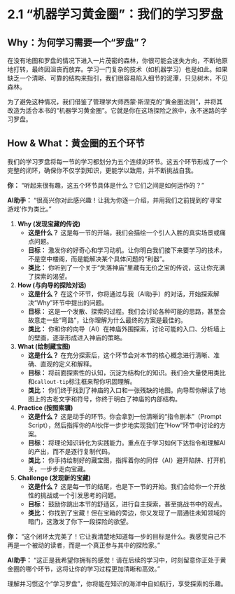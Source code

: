 # 2.1 “机器学习黄金圈”：我们的学习罗盘

## **Why：为何学习需要一个“罗盘”？**

在没有地图和罗盘的情况下进入一片茂密的森林，你很可能会迷失方向，不断地原地打转，最终因沮丧而放弃。学习一门复杂的技术（如机器学习）也是如此。如果缺乏一个清晰、可靠的结构来指引，我们很容易陷入细节的泥潭，只见树木，不见森林。

为了避免这种情况，我们借鉴了管理学大师西蒙·斯涅克的“黄金圈法则”，并将其改造为适合本书的“机器学习黄金圈”。它就是你在这场探险之旅中，永不迷路的学习罗盘。

## **How & What：黄金圈的五个环节**

我们的学习罗盘将每一节的学习都划分为五个连续的环节。这五个环节形成了一个完整的闭环，确保你不仅学到知识，更能学以致用，并不断挑战自我。

::: {.callout-note title="与AI的探索之旅"}

**你：** “听起来很有趣，这五个环节具体是什么？它们之间是如何运作的？”

**AI助手：** “很高兴你对此感兴趣！让我为你逐一介绍，并用我们之前提到的‘寻宝游戏’作为类比。”

1.  **Why (发现宝藏的传说)**
    *   **这是什么？** 这是每一节的开端，我们会描绘一个引人入胜的真实场景或痛点问题。
    *   **目标：** 激发你的好奇心和学习动机。让你明白我们接下来要学习的技术，不是空中楼阁，而是能解决某个具体问题的“利器”。
    *   **类比：** 你听到了一个关于“失落神庙”里藏有无价之宝的传说，这让你充满了探索的渴望。

2.  **How (与向导的探险对话)**
    *   **这是什么？** 在这个环节，你将通过与我（AI助手）的对话，开始探索解决“Why”环节中提出的问题。
    *   **目标：** 这是一个发散、探索的过程。我们会讨论各种可能的思路，甚至会故意走一些“弯路”，让你理解为什么最终的方案是最佳的。
    *   **类比：** 你和你的向导（AI）在神庙外围探索，讨论可能的入口、分析墙上的壁画，逐渐形成进入神庙的策略。

3.  **What (绘制藏宝图)**
    *   **这是什么？** 在充分探索后，这个环节会对本节的核心概念进行清晰、准确、直观的定义和解释。
    *   **目标：** 将前面探索性的认知，沉淀为结构化的知识。我们会大量使用类比和`callout-tip`标注框来帮你巩固理解。
    *   **类比：** 你们终于找到了神庙的入口和一张残缺的地图。向导帮你解读了地图上的古老文字和符号，你终于明白了神庙的内部结构。

4.  **Practice (按图索骥)**
    *   **这是什么？** 这是动手的环节。你会拿到一份清晰的“指令剧本”（Prompt Script），然后指挥你的AI伙伴一步步地实现我们在“How”环节中讨论的方案。
    *   **目标：** 将理论知识转化为实践能力。重点在于学习如何下达指令和理解AI的产出，而不是逐行复制代码。
    *   **类比：** 你手持绘制好的藏宝图，指挥着你的同伴（AI）避开陷阱、打开机关，一步步走向宝藏。

5.  **Challenge (发现新的宝藏)**
    *   **这是什么？** 这是每一节的结尾，也是下一节的开始。我们会给你一个开放性的挑战或一个引发思考的问题。
    *   **目标：** 鼓励你跳出本节的舒适区，进行自主探索，甚至挑战书中的观点。
    *   **类比：** 你找到了宝藏！但在宝箱的旁边，你又发现了一扇通往未知领域的暗门，这激发了你下一段探险的欲望。

**你：** “这个闭环太完美了！它让我清楚地知道每一步的目标是什么。我感觉自己不再是一个被动的读者，而是一个真正参与其中的探险家。”

**AI助手：** “这正是我希望你拥有的感觉！请在后续的学习中，时刻留意你正处于黄金圈的哪个环节，这将让你的学习过程更加清晰和高效。”
:::

理解并习惯这个“学习罗盘”，你将能在知识的海洋中自如航行，享受探索的乐趣。 